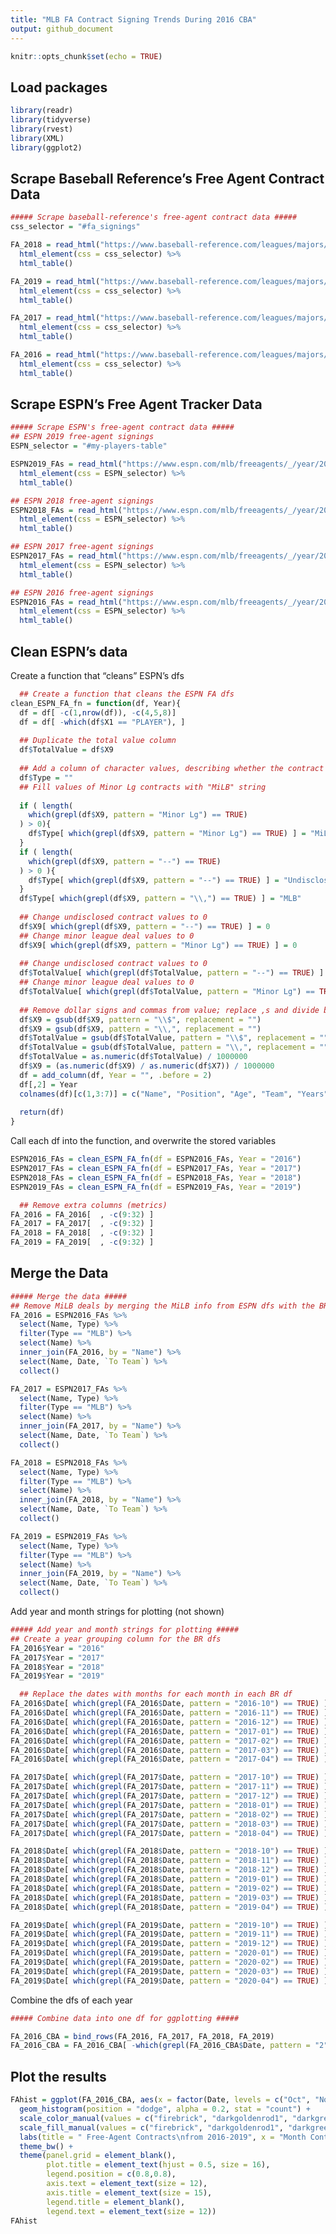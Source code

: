 ---
title: "MLB FA Contract Signing Trends During 2016 CBA"
output: github_document
---

```{r setup, include = FALSE}
knitr::opts_chunk$set(echo = TRUE)
```

## Load packages

```{r include = TRUE, warning = FALSE, echo = TRUE, message = FALSE}
library(readr)
library(tidyverse)
library(rvest)
library(XML)
library(ggplot2)
```

## Scrape Baseball Reference's Free Agent Contract Data

```{r include = TRUE, warning = FALSE, echo = TRUE, message = FALSE}
##### Scrape baseball-reference's free-agent contract data #####
css_selector = "#fa_signings"

FA_2018 = read_html("https://www.baseball-reference.com/leagues/majors/2018-free-agents.shtml") %>% 
  html_element(css = css_selector) %>%
  html_table()

FA_2019 = read_html("https://www.baseball-reference.com/leagues/majors/2019-free-agents.shtml") %>% 
  html_element(css = css_selector) %>%
  html_table()

FA_2017 = read_html("https://www.baseball-reference.com/leagues/majors/2017-free-agents.shtml") %>% 
  html_element(css = css_selector) %>%
  html_table()

FA_2016 = read_html("https://www.baseball-reference.com/leagues/majors/2016-free-agents.shtml") %>% 
  html_element(css = css_selector) %>%
  html_table()
```

## Scrape ESPN's Free Agent Tracker Data

```{r include = TRUE, warning = FALSE, echo = TRUE, message = FALSE}
##### Scrape ESPN's free-agent contract data #####
## ESPN 2019 free-agent signings
ESPN_selector = "#my-players-table"

ESPN2019_FAs = read_html("https://www.espn.com/mlb/freeagents/_/year/2019/type/signed") %>%
  html_element(css = ESPN_selector) %>%
  html_table()

## ESPN 2018 free-agent signings
ESPN2018_FAs = read_html("https://www.espn.com/mlb/freeagents/_/year/2018/type/signed") %>%
  html_element(css = ESPN_selector) %>%
  html_table()

## ESPN 2017 free-agent signings
ESPN2017_FAs = read_html("https://www.espn.com/mlb/freeagents/_/year/2017/type/signed") %>%
  html_element(css = ESPN_selector) %>%
  html_table()

## ESPN 2016 free-agent signings
ESPN2016_FAs = read_html("https://www.espn.com/mlb/freeagents/_/year/2016/type/signed") %>%
  html_element(css = ESPN_selector) %>%
  html_table()
```

## Clean ESPN's data

Create a function that "cleans" ESPN's dfs
```{r include = TRUE, warning = FALSE, echo = FALSE, message = FALSE}
  ## Create a function that cleans the ESPN FA dfs
clean_ESPN_FA_fn = function(df, Year){
  df = df[ -c(1,nrow(df)), -c(4,5,8)]
  df = df[ -which(df$X1 == "PLAYER"), ]
  
  ## Duplicate the total value column
  df$TotalValue = df$X9
  
  ## Add a column of character values, describing whether the contract was a minors contract
  df$Type = ""
  ## Fill values of Minor Lg contracts with "MiLB" string
  
  if ( length(
    which(grepl(df$X9, pattern = "Minor Lg") == TRUE)
  ) > 0){
    df$Type[ which(grepl(df$X9, pattern = "Minor Lg") == TRUE) ] = "MiLB"
  } 
  if ( length(
    which(grepl(df$X9, pattern = "--") == TRUE) 
  ) > 0 ){
    df$Type[ which(grepl(df$X9, pattern = "--") == TRUE) ] = "Undisclosed"
  }
  df$Type[ which(grepl(df$X9, pattern = "\\,") == TRUE) ] = "MLB"
  
  ## Change undisclosed contract values to 0
  df$X9[ which(grepl(df$X9, pattern = "--") == TRUE) ] = 0
  ## Change minor league deal values to 0
  df$X9[ which(grepl(df$X9, pattern = "Minor Lg") == TRUE) ] = 0
  
  ## Change undisclosed contract values to 0
  df$TotalValue[ which(grepl(df$TotalValue, pattern = "--") == TRUE) ] = 0
  ## Change minor league deal values to 0
  df$TotalValue[ which(grepl(df$TotalValue, pattern = "Minor Lg") == TRUE) ] = 0
  
  ## Remove dollar signs and commas from value; replace ,s and divide by 1M to display values in terms of millions of dollars
  df$X9 = gsub(df$X9, pattern = "\\$", replacement = "")
  df$X9 = gsub(df$X9, pattern = "\\,", replacement = "")
  df$TotalValue = gsub(df$TotalValue, pattern = "\\$", replacement = "")
  df$TotalValue = gsub(df$TotalValue, pattern = "\\,", replacement = "")
  df$TotalValue = as.numeric(df$TotalValue) / 1000000
  df$X9 = (as.numeric(df$X9) / as.numeric(df$X7)) / 1000000
  df = add_column(df, Year = "", .before = 2)
  df[,2] = Year
  colnames(df)[c(1,3:7)] = c("Name", "Position", "Age", "Team", "Years", "AAV")
  
  return(df)
}
```

Call each df into the function, and overwrite the stored variables
```{r include = TRUE, warning = FALSE, echo = TRUE, message = FALSE}

ESPN2016_FAs = clean_ESPN_FA_fn(df = ESPN2016_FAs, Year = "2016")
ESPN2017_FAs = clean_ESPN_FA_fn(df = ESPN2017_FAs, Year = "2017")
ESPN2018_FAs = clean_ESPN_FA_fn(df = ESPN2018_FAs, Year = "2018")
ESPN2019_FAs = clean_ESPN_FA_fn(df = ESPN2019_FAs, Year = "2019")

  ## Remove extra columns (metrics)
FA_2016 = FA_2016[  , -c(9:32) ]
FA_2017 = FA_2017[  , -c(9:32) ]
FA_2018 = FA_2018[  , -c(9:32) ]
FA_2019 = FA_2019[  , -c(9:32) ]
```

## Merge the Data

```{r include = TRUE, warning = FALSE, echo = TRUE, message = FALSE}
##### Merge the data #####
## Remove MiLB deals by merging the MiLB info from ESPN dfs with the BR dfs
FA_2016 = ESPN2016_FAs %>%
  select(Name, Type) %>%
  filter(Type == "MLB") %>%
  select(Name) %>%
  inner_join(FA_2016, by = "Name") %>%
  select(Name, Date, `To Team`) %>%
  collect()

FA_2017 = ESPN2017_FAs %>%
  select(Name, Type) %>%
  filter(Type == "MLB") %>%
  select(Name) %>%
  inner_join(FA_2017, by = "Name") %>%
  select(Name, Date, `To Team`) %>%
  collect()

FA_2018 = ESPN2018_FAs %>%
  select(Name, Type) %>%
  filter(Type == "MLB") %>%
  select(Name) %>%
  inner_join(FA_2018, by = "Name") %>%
  select(Name, Date, `To Team`) %>%
  collect()

FA_2019 = ESPN2019_FAs %>%
  select(Name, Type) %>%
  filter(Type == "MLB") %>%
  select(Name) %>%
  inner_join(FA_2019, by = "Name") %>%
  select(Name, Date, `To Team`) %>%
  collect()
```

Add year and month strings for plotting (not shown)
```{r include = FALSE, warning = FALSE, echo = FALSE, message = FALSE}
##### Add year and month strings for plotting #####
## Create a year grouping column for the BR dfs
FA_2016$Year = "2016"
FA_2017$Year = "2017"
FA_2018$Year = "2018"
FA_2019$Year = "2019"

  ## Replace the dates with months for each month in each BR df
FA_2016$Date[ which(grepl(FA_2016$Date, pattern = "2016-10") == TRUE) ] = "Oct"
FA_2016$Date[ which(grepl(FA_2016$Date, pattern = "2016-11") == TRUE) ] = "Nov"
FA_2016$Date[ which(grepl(FA_2016$Date, pattern = "2016-12") == TRUE) ] = "Dec"
FA_2016$Date[ which(grepl(FA_2016$Date, pattern = "2017-01") == TRUE) ] = "Jan"
FA_2016$Date[ which(grepl(FA_2016$Date, pattern = "2017-02") == TRUE) ] = "Feb"
FA_2016$Date[ which(grepl(FA_2016$Date, pattern = "2017-03") == TRUE) ] = "Mar"
FA_2016$Date[ which(grepl(FA_2016$Date, pattern = "2017-04") == TRUE) ] = "Apr"

FA_2017$Date[ which(grepl(FA_2017$Date, pattern = "2017-10") == TRUE) ] = "Oct"
FA_2017$Date[ which(grepl(FA_2017$Date, pattern = "2017-11") == TRUE) ] = "Nov"
FA_2017$Date[ which(grepl(FA_2017$Date, pattern = "2017-12") == TRUE) ] = "Dec"
FA_2017$Date[ which(grepl(FA_2017$Date, pattern = "2018-01") == TRUE) ] = "Jan"
FA_2017$Date[ which(grepl(FA_2017$Date, pattern = "2018-02") == TRUE) ] = "Feb"
FA_2017$Date[ which(grepl(FA_2017$Date, pattern = "2018-03") == TRUE) ] = "Mar"
FA_2017$Date[ which(grepl(FA_2017$Date, pattern = "2018-04") == TRUE) ] = "Apr"

FA_2018$Date[ which(grepl(FA_2018$Date, pattern = "2018-10") == TRUE) ] = "Oct"
FA_2018$Date[ which(grepl(FA_2018$Date, pattern = "2018-11") == TRUE) ] = "Nov"
FA_2018$Date[ which(grepl(FA_2018$Date, pattern = "2018-12") == TRUE) ] = "Dec"
FA_2018$Date[ which(grepl(FA_2018$Date, pattern = "2019-01") == TRUE) ] = "Jan"
FA_2018$Date[ which(grepl(FA_2018$Date, pattern = "2019-02") == TRUE) ] = "Feb"
FA_2018$Date[ which(grepl(FA_2018$Date, pattern = "2019-03") == TRUE) ] = "Mar"
FA_2018$Date[ which(grepl(FA_2018$Date, pattern = "2019-04") == TRUE) ] = "Apr"

FA_2019$Date[ which(grepl(FA_2019$Date, pattern = "2019-10") == TRUE) ] = "Oct"
FA_2019$Date[ which(grepl(FA_2019$Date, pattern = "2019-11") == TRUE) ] = "Nov"
FA_2019$Date[ which(grepl(FA_2019$Date, pattern = "2019-12") == TRUE) ] = "Dec"
FA_2019$Date[ which(grepl(FA_2019$Date, pattern = "2020-01") == TRUE) ] = "Jan"
FA_2019$Date[ which(grepl(FA_2019$Date, pattern = "2020-02") == TRUE) ] = "Feb"
FA_2019$Date[ which(grepl(FA_2019$Date, pattern = "2020-03") == TRUE) ] = "Mar"
FA_2019$Date[ which(grepl(FA_2019$Date, pattern = "2020-04") == TRUE) ] = "Apr"
```

Combine the dfs of each year
```{r include = TRUE, warning = FALSE, echo = TRUE, message = FALSE}
##### Combine data into one df for ggplotting ##### 

FA_2016_CBA = bind_rows(FA_2016, FA_2017, FA_2018, FA_2019)
FA_2016_CBA = FA_2016_CBA[ -which(grepl(FA_2016_CBA$Date, pattern = "2") == TRUE), ]
```

## Plot the results

```{r Nested Histogram of MLB FA Signings by Month, include = TRUE, warning = FALSE, echo = TRUE, message = FALSE, render = TRUE}

FAhist = ggplot(FA_2016_CBA, aes(x = factor(Date, levels = c("Oct", "Nov", "Dec", "Jan", "Feb", "Mar", "Apr")), color = Year, fill = Year)) +
  geom_histogram(position = "dodge", alpha = 0.2, stat = "count") +
  scale_color_manual(values = c("firebrick", "darkgoldenrod1", "darkgreen", "navyblue")) +
  scale_fill_manual(values = c("firebrick", "darkgoldenrod1", "darkgreen", "navyblue")) +
  labs(title = " Free-Agent Contracts\nfrom 2016-2019", x = "Month Contract was Signed", y = "Number of Contracts", hjust = 0.5) +
  theme_bw() +
  theme(panel.grid = element_blank(),
        plot.title = element_text(hjust = 0.5, size = 16),
        legend.position = c(0.8,0.8),
        axis.text = element_text(size = 12),
        axis.title = element_text(size = 15),
        legend.title = element_blank(),
        legend.text = element_text(size = 12))
FAhist
```
